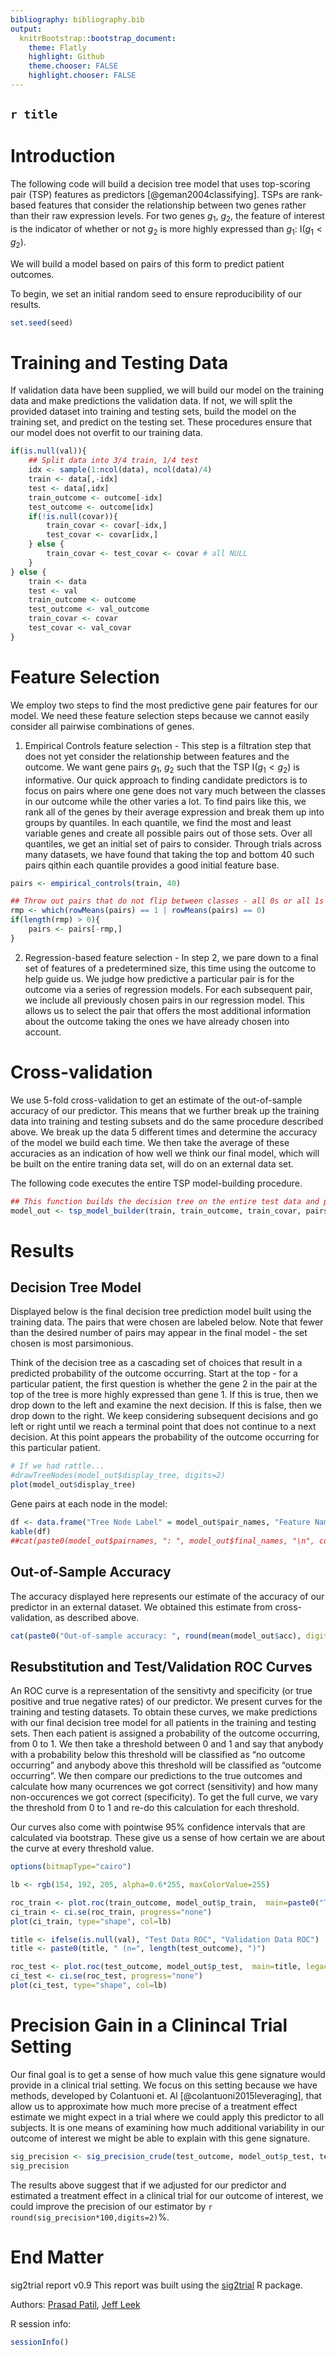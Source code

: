 ```yaml
---
bibliography: bibliography.bib
output:
  knitrBootstrap::bootstrap_document:
    theme: Flatly
    highlight: Github
    theme.chooser: FALSE
    highlight.chooser: FALSE
---
```


`r title`
---------------------------------------

# Introduction

The following code will build a decision tree model that uses top-scoring pair (TSP) features as predictors [@geman2004classifying]. TSPs are rank-based features that consider the relationship
between two genes rather than their raw expression levels. For two genes $g_1$, $g_2$, the feature of interest is the indicator of whether or not $g_2$ is more highly expressed
than $g_1$: I$(g_1 < g_2)$.

We will build a model based on pairs of this form to predict patient outcomes.

To begin, we set an initial random seed to ensure reproducibility of our results.

```r
set.seed(seed)
```

# Training and Testing Data

If validation data have been supplied, we will build our model on the training data and make predictions the validation data. If not, we will split the provided dataset
into training and testing sets, build the model on the training set, and predict on the testing set. These procedures ensure that our model does not overfit to our 
training data.

```r
if(is.null(val)){
	## Split data into 3/4 train, 1/4 test
	idx <- sample(1:ncol(data), ncol(data)/4)
	train <- data[,-idx]
	test <- data[,idx]
	train_outcome <- outcome[-idx]
	test_outcome <- outcome[idx]
	if(!is.null(covar)){
		train_covar <- covar[-idx,]
		test_covar <- covar[idx,]
	} else {
		train_covar <- test_covar <- covar # all NULL
	}
} else {
	train <- data
	test <- val
	train_outcome <- outcome
	test_outcome <- val_outcome
	train_covar <- covar
	test_covar <- val_covar
}
```


# Feature Selection

We employ two steps to find the most predictive gene pair features for our model. We need these feature selection steps because we cannot easily consider all 
pairwise combinations of genes.

1) Empirical Controls feature selection - This step is a filtration step that does not yet consider the relationship between features and the outcome. We want 
gene pairs $g_1$, $g_2$ such that the TSP I$(g_1 < g_2)$ is informative. Our quick approach to finding candidate predictors is to focus on pairs where one gene 
does not vary much between the classes in our outcome while the other varies a lot. To find pairs like this, we rank all of the genes by their average expression and 
break them up into groups by quantiles. In each quantile, we find the most and least variable genes and create all possible pairs out of those sets. Over all quantiles, 
we get an initial set of pairs to consider. Through trials across many datasets, we have found that taking the top and bottom 40 such pairs qithin each quantile provides
a good initial feature base.

```r
pairs <- empirical_controls(train, 40)

## Throw out pairs that do not flip between classes - all 0s or all 1s - if they exist
rmp <- which(rowMeans(pairs) == 1 | rowMeans(pairs) == 0)
if(length(rmp) > 0){
	pairs <- pairs[-rmp,]
}
```

2) Regression-based feature selection - In step 2, we pare down to a final set of features of a predetermined size, this time using the outcome to help guide us. We 
judge how predictive a particular pair is for the outcome via a series of regression models. For each subsequent pair, we include all previously chosen pairs in our 
regression model. This allows us to select the pair that offers the most additional information about the outcome taking the ones we have already chosen into account.

# Cross-validation

We use 5-fold cross-validation to get an estimate of the out-of-sample accuracy of our predictor. This means that we further break up the training data into training and
testing subsets and do the same procedure described above. We break up the data 5 different times and determine the accuracy of the model we build each time. We then take 
the average of these accuracies as an indication of how well we think our final model, which will be built on the entire traning data set, will do on an external data set.

The following code executes the entire TSP model-building procedure.

```r
## This function builds the decision tree on the entire test data and provideds an out-of-sample accuracy estimate.
model_out <- tsp_model_builder(train, train_outcome, train_covar, pairs, test, test_covar, npair)
```

# Results

## Decision Tree Model

Displayed below is the final decision tree prediction model built using the training data. The pairs that were chosen are labeled below. Note that fewer than the 
desired number of pairs may appear in the final model - the set chosen is most parsimonious.

Think of the decision tree as a cascading set of choices that result in a predicted probability of the outcome occurring. Start at the top - for a particular patient, the
first question is whether the gene 2 in the pair at the top of the tree is more highly expressed than gene 1. If this is true, then we drop down to the left and 
examine the next decision. If this is false, then we drop down to the right. We keep considering subsequent decisions and go left or right until we reach a terminal
point that does not continue to a next decision. At this point appears the probability of the outcome occurring for this particular patient.

```r
# If we had rattle...
#drawTreeNodes(model_out$display_tree, digits=2)
plot(model_out$display_tree)
```

Gene pairs at each node in the model:

```r
df <- data.frame("Tree Node Label" = model_out$pair_names, "Feature Name" = gsub("<", " \\< ", model_out$final_names))
kable(df)
##cat(paste0(model_out$pairnames, ": ", model_out$final_names, "\n", collapse="\n"))
````

## Out-of-Sample Accuracy

The accuracy displayed here represents our estimate of the accuracy of our predictor in an external dataset. We obtained this estimate from cross-validation, as
described above.

```r
cat(paste0("Out-of-sample accuracy: ", round(mean(model_out$acc), digits=3)))
```

## Resubstitution and Test/Validation ROC Curves

An ROC curve is a representation of the sensitivty and specificity (or true positive and true negative rates) of our predictor. We present curves for the training and 
testing datasets. To obtain these curves, we make predictions with our final decision tree model for all patients in the training and testing sets. Then each patient is 
assigned a probability of the outcome occurring, from 0 to 1. We then take a threshold between 0 and 1 and say that anybody with a probability below this threshold will be
classified as "no outcome occurring" and anybody above this threshold will be classified as "outcome occurring". We then compare our predictions to the true outcomes and 
calculate how many ocurrences we got correct (sensitivity) and how many non-occurences we got correct (specificity). To get the full curve, we vary the threshold from 0
to 1 and re-do this calculation for each threshold.

Our curves also come with pointwise 95% confidence intervals that are calculated via bootstrap. These give us a sense of how certain we are about the curve at every 
threshold value.

```r
options(bitmapType="cairo")

lb <- rgb(154, 192, 205, alpha=0.6*255, maxColorValue=255)

roc_train <- plot.roc(train_outcome, model_out$p_train,  main=paste0("Training Data ROC (n=",length(train_outcome),")"), legacy.axes=T)
ci_train <- ci.se(roc_train, progress="none")
plot(ci_train, type="shape", col=lb)

title <- ifelse(is.null(val), "Test Data ROC", "Validation Data ROC")
title <- paste0(title, " (n=", length(test_outcome), ")")

roc_test <- plot.roc(test_outcome, model_out$p_test,  main=title, legacy.axes=T)
ci_test <- ci.se(roc_test, progress="none")
plot(ci_test, type="shape", col=lb)
```

# Precision Gain in a Clinincal Trial Setting

Our final goal is to get a sense of how much value this gene signature would provide in a clinical trial setting. We focus on this setting because we 
have methods, developed by Colantuoni et. Al [@colantuoni2015leveraging], that allow us to approximate how much more precise of a treatment effect estimate we might
expect in a trial where we could apply this predictor to all subjects. It is one means of examining how much additional variability in our outcome of interest we 
might be able to explain with this gene signature.

```r
sig_precision <- sig_precision_crude(test_outcome, model_out$p_test, test_covar)
sig_precision
```

The results above suggest that if we adjusted for our predictor and estimated a treatment effect in
a clinical trial for our outcome of interest, we could improve the precision of our estimator by
`r round(sig_precision*100,digits=2)`%.

# End Matter
sig2trial report v0.9
This report was built using the [sig2trial](https://github.com/leekgroup/sig2trial/) R package.

Authors: [Prasad Patil](http://www.biostat.jhsph.edu/~prpatil/), [Jeff Leek](http://jtleek.com/)

R session info:

```r
sessionInfo()
```